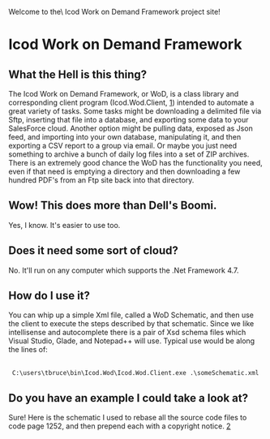 Welcome to the\ Icod Work on Demand Framework project site!

= Icod Work on Demand Framework =

== What the Hell is this thing? ==
The Icod Work on Demand Framework, or WoD, is a class library and corresponding client program (Icod.Wod.Client, [https://github.com/uniblab/Icod.Wod.Client]) intended to automate a great variety of tasks.  Some tasks might be downloading a delimited file via Sftp, inserting that file into a database, and exporting some data to your SalesForce cloud.  Another option might be pulling data, exposed as Json feed, and importing into your own database, manipulating it, and then exporting a CSV report to a group via email.  Or maybe you just need something to archive a bunch of daily log files into a set of ZIP archives.  There is an extremely good chance the WoD has the functionality you need, even if that need is emptying a directory and then downloading a few hundred PDF's from an Ftp site back into that directory.

== Wow! This does more than Dell's Boomi. ==
Yes, I know.  It's easier to use too.

== Does it need some sort of cloud? ==
No.  It'll run on any computer which supports the .Net Framework 4.7.

== How do I use it? ==
You can whip up a simple Xml file, called a WoD Schematic, and then use the client to execute the steps described by that schematic.  Since we like intellisense and autocomplete there is a pair of Xsd schema files which Visual Studio, Glade, and Notepad++ will use. Typical use would be along the lines of:
 <nowiki>
 C:\users\tbruce\bin\Icod.Wod\Icod.Wod.Client.exe .\someSchematic.xml
</nowiki>

== Do you have an example I could take a look at? ==
Sure! Here is the schematic I used to rebase all the source code files to code page 1252, and then prepend each with a copyright notice.
[https://pastebin.com/ruG9g3Jb]
